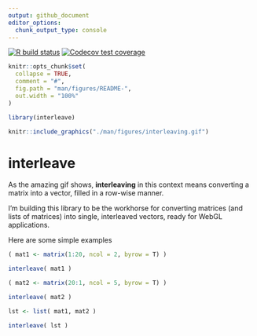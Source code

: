```yaml
---
output: github_document
editor_options: 
  chunk_output_type: console
---
```


[![R build status](https://github.com/dcooley/interleave/workflows/R-CMD-check/badge.svg)](https://github.com/dcooley/interleave/actions)
[![Codecov test coverage](https://codecov.io/gh/dcooley/interleave/branch/master/graph/badge.svg)](https://codecov.io/gh/dcooley/interleave?branch=master)

```r
knitr::opts_chunk$set(
  collapse = TRUE,
  comment = "#",
  fig.path = "man/figures/README-",
  out.width = "100%"
)

library(interleave)
```



```r
knitr::include_graphics("./man/figures/interleaving.gif")
```

# interleave

As the amazing gif shows, **interleaving** in this context means converting a matrix into a vector, filled in a row-wise manner.

I'm building this library to be the workhorse for converting matrices (and lists of matrices) into single, interleaved vectors, ready for WebGL applications.

Here are some simple examples

```r

( mat1 <- matrix(1:20, ncol = 2, byrow = T) )

interleave( mat1 )

( mat2 <- matrix(20:1, ncol = 5, byrow = T) )

interleave( mat2 )

lst <- list( mat1, mat2 )

interleave( lst )

```

